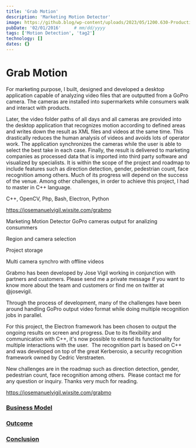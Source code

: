 ```yaml
---
title: 'Grab Motion'
description: 'Marketing Motion Detector'
image: https://github.blog/wp-content/uploads/2023/05/1200.630-Productivity-wLogo@2x.png?resize=1600%2C850
pubDate: '02/01/2016'     # mm/dd/yyyy
tags: ['Motion Detection', 'tag2']
technology: []
dates: {}
---
```


# Grab Motion

For marketing purpose, I built, designed and developed a desktop application capable of analyzing
video files that are outputted from a GoPro camera. The cameras are installed into supermarkets
while consumers walk and interact with products.

Later, the video folder paths of all days and all cameras are provided into the desktop application
that recognizes motion according to defined areas and writes down the result as XML files and
videos at the same time.
This drastically reduces the human analysis of videos and avoids lots of operator work. The
application synchronizes the cameras while the user is able to select the best take in each case.
Finally, the result is delivered to marketing companies as processed data that is imported into third
party software and visualized by specialists.
It is within the scope of the project and roadmap to include features such as direction detection,
gender, pedestrian count, face recognition among others. Much of its progress will depend on the
success of the venue. Among other challenges, in order to achieve this project, I had to master in
C++ language.

C++, OpenCV, Php, Bash, Electron, Python

https://josemanuelvigil.wixsite.com/grabmo


Marketing Motion
Detector
GoPro cameras output for analizing consummers

Region and camera selection

Project storage

Multi camera synchro with offline videos

Grabmo has been developed by Jose Vigil working in conjunction with partners and customers. Please send me a private message if you want to know more about the team and customers or find me on twitter at @josevigil.

Through the process of development, many of the challenges have been around handling GoPro output video format while doing multiple recognition jobs in parallel.

For this project, the Electron framework has been chosen to output the ongoing results on screen and progress. Due to its flexibility and communication with C++, it's now possible to extend its functionality for multiple interactions with the user.
​
The recognition part is based on C++ and was developed on top of the great Kerberosio, a security recognition framework owned by Cedric Verstraeten.

New challenges are in the roadmap such as direction detection, gender, pedestrian count, face recognition among others.
​
Please contact me for any question or inquiry. Thanks very much for reading.
​


https://josemanuelvigil.wixsite.com/grabmo


### [Business Model](#business-model)

### [Outcome](#outcome)

### [Conclusion](#conclusion)
